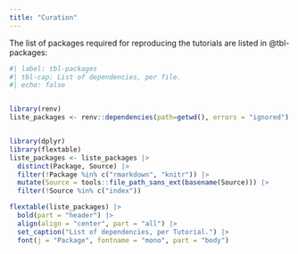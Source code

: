 ```yaml
---
title: "Curation"
---
```



The list of packages required for reproducing the tutorials are listed in @tbl-packages:

```r
#| label: tbl-packages
#| tbl-cap: List of dependencies, per file.
#| echo: false


library(renv)
liste_packages <- renv::dependencies(path=getwd(), errors = "ignored") 


library(dplyr)
library(flextable)
liste_packages <- liste_packages |> 
  distinct(Package, Source) |> 
  filter(!Package %in% c("rmarkdown", "knitr")) |> 
  mutate(Source = tools::file_path_sans_ext(basename(Source))) |> 
  filter(!Source %in% c("index"))

flextable(liste_packages) |> 
  bold(part = "header") |> 
  align(align = "center", part = "all") |> 
  set_caption("List of dependencies, per Tutorial.") |> 
  font(j = "Package", fontname = "mono", part = "body")
```
